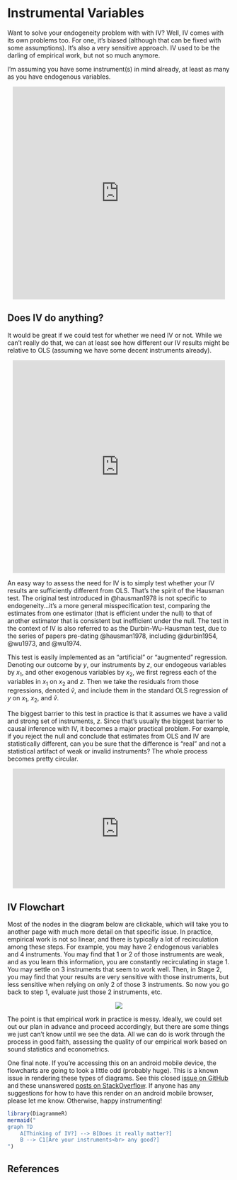 # Instrumental Variables

Want to solve your endogeneity problem with with IV? Well, IV comes with its own problems too. For one, it's biased (although that can be fixed with some assumptions). It's also a very sensitive approach. IV used to be the darling of empirical work, but not so much anymore. 

I'm assuming you have some instrument(s) in mind already, at least as many as you have endogenous variables. 

<center>
<iframe src="https://giphy.com/embed/fXtGlVSI2ZB2E1JO0b" width="480" height="480" frameBorder="0" class="giphy-embed" allowFullScreen></iframe>
</center>


## Does IV do anything?
It would be great if we could test for whether we need IV or not. While we can't really do that, we can at least see how different our IV results might be relative to OLS (assuming we have some decent instruments already).

<center>
<iframe src="https://giphy.com/embed/ZExucn4EDMUtX0p9dt" width="480" height="480" frameBorder="0" class="giphy-embed" allowFullScreen></iframe>
</center>

An easy way to assess the need for IV is to simply test whether your IV results are sufficiently different from OLS. That's the spirit of the Hausman test. The original test introduced in @hausman1978 is not specific to endogeneity...it's a more general misspecification test, comparing the estimates from one estimator (that is efficient under the null) to that of another estimator that is consistent but inefficient under the null. The test in the context of IV is also referred to as the Durbin-Wu-Hausman test, due to the series of papers pre-dating @hausman1978, including @durbin1954, @wu1973, and @wu1974.

This test is easily implemented as an "artificial" or "augmented" regression. Denoting our outcome by $y$, our instruments by $z$, our endogeous variables by $x_{1}$, and other exogenous variables by $x_{2}$, we first regress each of the variables in $x_{1}$ on $x_{2}$ and $z$. Then we take the residuals from those regressions, denoted $\hat{v}$, and include them in the standard OLS regression of $y$ on $x_{1}$, $x_{2}$, and $\hat{v}$.

The biggest barrier to this test in practice is that it assumes we have a valid and strong set of instruments, $z$. Since that's usually the biggest barrier to causal inference with IV, it becomes a major practical problem. For example, if you reject the null and conclude that estimates from OLS and IV are statistically different, can you be sure that the difference is "real" and not a statistical artifact of weak or invalid instruments? The whole process becomes pretty circular.

<center>
<iframe src="https://giphy.com/embed/dyGiQTZrrASFWp9qP8" width="480" height="270" frameBorder="0" class="giphy-embed" allowFullScreen></iframe><p>
</center>


## IV Flowchart
Most of the nodes in the diagram below are clickable, which will take you to another page with much more detail on that specific issue. In practice, empirical work is not so linear, and there is typically a lot of recirculation among these steps. For example, you may have 2 endogenous variables and 4 instruments. You may find that 1 or 2 of those instruments are weak, and as you learn this information, you are constantly recirculating in stage 1. You may settle on 3 instruments that seem to work well. Then, in Stage 2, you may find that your results are very sensitive with those instruments, but less sensitive when relying on only 2 of those 3 instruments. So now you go back to step 1, evaluate just those 2 instruments, etc.

<center>
![](https://media.giphy.com/media/l0IylOPCNkiqOgMyA/giphy.gif)
</center>

The point is that empirical work in practice is messy. Ideally, we could set out our plan in advance and proceed accordingly, but there are some things we just can't know until we see the data. All we can do is work through the process in good faith, assessing the quality of our empirical work based on sound statistics and econometrics. 

One final note. If you're accessing this on an android mobile device, the flowcharts are going to look a little odd (probably huge). This is a known issue in rendering these types of diagrams. See this closed [issue on GitHub](https://github.com/mermaid-js/mermaid/issues/816) and these unanswered [posts on StackOverflow](https://stackoverflow.com/search?q=%5Bmermaid%5D+chrome). If anyone has any suggestions for how to have this render on an android mobile browser, please let me know. Otherwise, happy instrumenting!

```r
library(DiagrammeR)
mermaid("
graph TD
    A[Thinking of IV?] --> B[Does it really matter?]
    B --> C1[Are your instruments<br> any good?]
")
```


## References